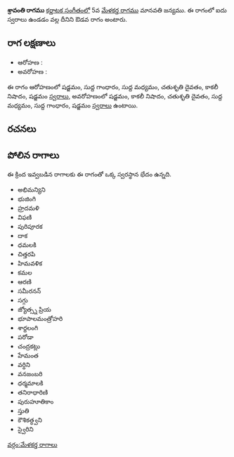 {{Infobox ragam
	| name          	= శ్రావంతి
	| synonym	    	= 
	| mela          	= 
	| chakra        	= 
	| janaka        	= 
	| type          	= ఔడవ
	| arohanam      	= {{svaraC|S|G1|M1|D2|N3|S'}} 
	| avarohanam    	= {{svaraC|S'|N3|D2|M1|G1|S}}
	| jeeva         	=
	| chhaya        	=
	| nyasa         	=
	| vishesha      	= 
	| equivalent  		= 
}}
{{కర్ణాటక సంగీత రాగాలు}}
'''శ్రావంతి రాగము''' [[కర్ణాటక సంగీతం]]లో 5వ [[మేళకర్త రాగము]] మానవతి జన్యము.  ఈ రాగంలో ఐదు స్వరాలు ఉండడం వల్ల దీనిని ఔడవ రాగం అంటారు.


==రాగ లక్షణాలు==


* ఆరోహణ : {{svaraC|S|G1|M1|D2|N3|S'}} 
* అవరోహణ : {{svaraC|S'|N3|D2|M1|G1|S}}

ఈ రాగం ఆరోహణంలో షడ్జమం, సుద్ద గాంధారం, సుద్ద మధ్యమం, చతుశృతి దైవతం, కాకలీ నిషాదం, షడ్జమం [[స్వరాలు]], అవరోహణంలో షడ్జమం, కాకలీ నిషాదం, చతుశృతి దైవతం, సుద్ద మధ్యమం, సుద్ద గాంధారం, షడ్జమం [[స్వరాలు]] ఉంటాయి.

==రచనలు==



==పోలిన రాగాలు==
ఈ క్రింద ఇవ్వబడిన రాగాలకు ఈ రాగంతో ఒక్క స్వరస్థాన భేదం ఉన్నది.
* అభిమన్యిని
* భుజింగి
* హ్రదమళి
* విఫణి
* పురిపూరక
* దాక
* ధమలకి
* చిత్తరపి
* హిమవళిక
* కమల
* ఆరణి
* సమీరనన్
* సగ్గు
* జ్యోత్స్న ప్రియ
* భూపాలమంత్రోహరి
* శార్దలంగి
* పరోడా
* చంద్రకట్లు
* హేమంత
* వర్ధిని
* వనజంబరి
* ధర్మమాలకి
* తనిరాధారిణి
* పురుహూతికాం
* స్తుతి
* కౌశికత్ధ్వని
* స్వైరిని



[[వర్గం:మేళకర్త రాగాలు]]